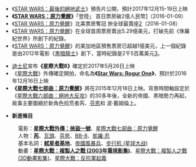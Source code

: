 *《[[STAR_WARS：最後的絕地武士|STAR WARS：最後的絕地武士]]》預告片公開，預計2017年12月15-19日上映                                                         
*'''《[[STAR_WARS：原力覺醒|STAR WARS：原力覺醒]]》'''「登陸」 首日票房破2億人民幣[http://udn.com/news/story/7262/1432528-%E6%98%9F%E6%88%B07%E3%80%8C%E7%99%BB%E9%99%B8%E3%80%8D-%E9%A6%96%E6%97%A5%E7%A5%A8%E6%88%BF%E7%A0%B42%E5%84%84%E4%BA%BA%E6%B0%91%E5%B9%A3]（2016-01-09）
*《[[STAR_WARS：原力覺醒|STAR WARS：原力覺醒]]》北美票房奪冠 拚全球最賣座[http://www.cna.com.tw/news/amov/201601080021-1.aspx]（2016-01-08）
*《[[STAR_WARS：原力覺醒|STAR WARS：原力覺醒]]》在全球首周票房賣出5.29億美元，打破先前《侏羅紀世界》所創下的紀錄。
*《[[STAR_WARS：原力覺醒|STAR WARS：原力覺醒]]》的美加地區預售票房已超越1億美元，上一個紀錄是由2012年電影《[[黑暗騎士|黑暗騎士]]》創下，當時紀錄是2千5百萬美元[http://starwarsbase.com/%E9%9B%BB%E5%BD%B1%E3%80%8Astar-wars-the-force-awakens%E3%80%8B%E6%89%93%E7%A0%B4%E9%A0%90%E5%94%AE%E7%A5%A8%E6%88%BF%E8%A8%98%E9%8C%84100m%E7%BE%8E%E5%85%83/]。

*[[迪士尼|迪士尼]]宣布'''《星際大戰8》'''確定於2017年5月26日上映
*《[[星際大戰|星際大戰]]》外傳確定開拍，命名為'''《[[Star_Wars:_Rogur_One|Star Wars: Rogur One]]》'''，預計於2016年12月16日上映
*'''《[[星際大戰七部曲：原力覺醒|星際大戰七部曲：原力覺醒]]》'''將在2015年12月18日上映。背景時間軸設定於《[[星際大戰六部曲：絕地大反攻|星際大戰六部曲：絕地大反攻]]》的30多年後，全新的帝國、黑暗勢力再起，故事主要圍繞於新角色拾荒者芮、[[芬恩|芬恩]]和 波·戴姆倫上。

*'''新進條目'''
:電影：'''[[星際大戰外傳：俠盜一號|星際大戰外傳：俠盜一號]]'''、[[星際大戰七部曲：原力覺醒|星際大戰七部曲：原力覺醒]]
:人物：'''[[芮|芮]]'''、[[瓦頭|瓦頭]]、[[芬恩|芬恩]]、[[BB-8|BB-8]]、[[凱羅·忍|凱羅·忍]]
:基本名詞：'''[[弒星者基地|弒星者基地]]'''、[[帝國風暴兵|帝國風暴兵]]、[[步行机_(星球大战)|步行机 (星球大战)]]
:動畫：'''[[星際大戰：複製人之戰_(2003年電視影集)|星際大戰：複製人之戰 (2003年電視影集)]]'''、[[星際大戰：複製人之戰_(3D動畫影集)|星際大戰：複製人之戰 (3D動畫影集)]]、[[星際大戰：反抗軍起義|星際大戰：反抗軍起義]]